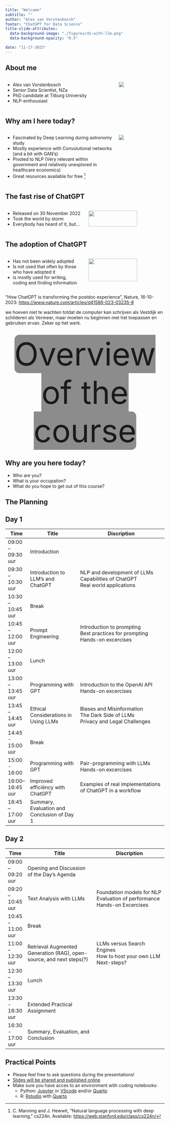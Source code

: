 ```yaml
---
title: "Welcome" 
subtitle: ""
author: "Alex van Vorstenbosch"
footer: "ChatGPT for Data Science"
title-slide-attributes:
  data-background-image: "./figures/ds-with-llm.png"
  data-background-opacity: "0.5"

date: "11-17-2023"
---
```


## About me
:::: {.columns}

::: {.column width="70%"}
- Alex van Vorstenbosch
- Senior Data Scientist, NZa
- PhD candidate at Tilburg University
- NLP-enthousiast
:::

::: {.column width="30%"}
![](figures/that's-me.jpg)
:::
:::

## Why am I here today?
:::: {.columns}

::: {.column width="70%"}
::: {.incremental}
- Fascinated by Deep Learning during astronomy study
- Mostly experience with Convolutional networks (and a bit with GAN's)
- Pivoted to NLP (Very relevant within government and relatively unexplored in healthcare economics)
- Great resources available for free ^[C. Manning and J. Hewwit, “Natural language processing with deep learning,” cs224n. Available: [https://web.stanford.edu/class/cs224n/]()]
:::
:::
::: {.column width="30%"}
![](figures/that's-me.jpg)
:::
:::

## The fast rise of ChatGPT
::: {.columns}
::: {.column width="50%"}

::: {.incremental}
- Released on 30 November 2022
- Took the world by storm
- Everybody has heard of it, but...
:::

:::
::: {.column width="50%"}
  ![](./figures/growth-chatgpt.webp){width=80%}
:::
:::


## The adoption of ChatGPT

::: {.columns}
::: {.column width="50%"}

::: {.incremental}
- Has not been widely adopted
- Is not used that often by those who have adopted it
- is mostly used for writing, coding and finding information
:::

:::

::: {.column width="50%"}
  ![](./figures/nature-survey.png){width=80%}
:::
:::
::: {.aside}
"How ChatGPT is transforming the postdoc experience", Nature, 16-10-2023: [https://www.nature.com/articles/d41586-023-03235-8]()
:::

:::{.notes}
 we hoeven niet te wachten totdat de computer kan schrijven als Vestdijk en schilderen als Vermeer, maar moeten nu beginnen met het toepassen en gebruiken ervan. Zeker op het werk.
:::


## {.full-bg-slide background-image="./figures/overview_of_the_course.png"} 
<div style="text-align: center; ">
  <span class="highlighted-text" style="background-color: rgba(128, 128, 128, 0.9); border-radius: 15px; font-size:100px"> Overview of the course </span>
</div>

## Why are you here today? 
- Who are you?
- What is your occupation?
- What do you hope to get out of this course?

## The Planning {.smaller-2}
:::{.panel-tabset}
## Day 1
| Time              	| Title                                       	|        Discription                                                                      	|
|-------------------	|---------------------------------------------	|------------------------------------------------------------------------------	|
| 09:00 – 09:30 uur 	| Introduction 	|                                                                              	|
| 09:30 – 10:30 uur 	| Introduction to LLM's and ChatGPT           	| NLP and development of LLMs<br>Capabilities of ChatGPT<br>Real world applications  	|
| 10:30 – 10:45 uur 	| Break                                       	|                                                                              	|
| 10:45 – 12:00 uur 	| Prompt Engineering                          	| Introduction to prompting<br> Best practices for prompting<br>Hands-on excercises   	|
| 12:00 – 13:00 uur 	| Lunch                                       	|                                                                              	|
| 13:00 – 13:45 uur 	| Programming with GPT                        	| Introduction to the OpenAI API<br>Hands-on excercises                           	|
| 13:45 – 14:45 uur 	| Ethical Considerations in Using LLMs        	| Biases and Misinformation<br>The Dark Side of LLMs<br>Privacy and Legal Challenges 	|
| 14:45 - 15:00 uur 	| Break                                       	|                                                                              	|
| 15:00 - 16:00     	| Programming with GPT                        	| Pair-programming with LLMs<br>Hands-on excercises                                	|
| 16:00– 16:45 uur  	| Improved efficiëncy with ChatGPT            	| Examples of real implementations of ChatGPT in a workflow                    	|
| 16:45 – 17:00 uur 	| Summary, Evaluation and Conclusion of Day 1 	|                                                                              	|

## Day 2
| Time              	| Title                                                                 	| Discription                                                             	|
|-------------------	|-----------------------------------------------------------------------	|-------------------------------------------------------------------------	|
| 09:00 – 09:20 uur 	| Opening and Discussion of the Day's Agenda                            	|                                                                         	|
| 09:20 – 10:45 uur 	| Text Analysis with LLMs                                               	| Foundation models for NLP<br>Evaluation of performance<br>Hands-on Excercises 	|
| 10:45 – 11:00 uur 	| Break                                                                 	|                                                                         	|
| 11:00 – 12:30 uur 	| Retrieval Augmented Generation (RAG), open-source, and next steps(?)  	| LLMs versus Search Engines<br>How to host your own LLM<br>Next-steps?         	|
| 12:30 – 13:30 uur 	| Lunch                                                                 	|                                                                         	|
| 13:30 - 16:30 uur 	| Extended Practical Assignment                                         	|                                                                         	|
| 16:30 - 17:00 uur 	| Summary, Evaluation, and Conclusion                                   	|                                                                         	|
:::

## Practical Points
- Please feel free to ask questions during the presentations!
- [Slides will be shared and published online](https://github.com/avvorstenbosch/MC_LLMs_for_DS)
- Make sure you have acces to an environment with coding notebooks:
    - Python: [Jupyter](https://jupyter.org/) or [VScode](https://code.visualstudio.com/) and/or [Quarto](https://quarto.org/) 
    - R: [Rstudio](https://posit.co/download/rstudio-desktop/) with [Quarto](https://quarto.org/)